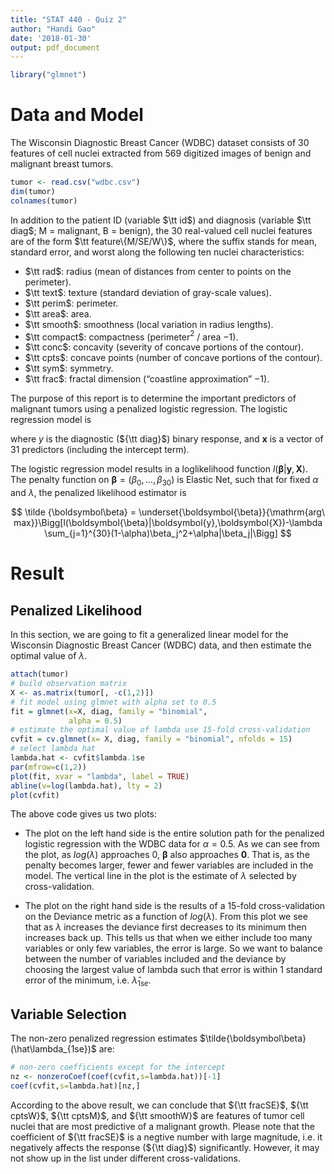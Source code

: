 ```yaml
---
title: "STAT 440 - Quiz 2"
author: "Handi Gao"
date: '2018-01-30'
output: pdf_document
---
```

```r
library("glmnet")
```

# Data and Model

The Wisconsin Diagnostic Breast Cancer (WDBC) dataset consists of 30 features of cell
nuclei extracted from 569 digitized images of benign and malignant breast tumors.
```r
tumor <- read.csv("wdbc.csv")
dim(tumor)
colnames(tumor)
```

In addition to the patient ID (variable $\tt id$) and diagnosis (variable $\tt diag$; M = malignant, B = benign), the 30 real-valued cell nuclei features are of the form $\tt feature\{M/SE/W\}$, where the suffix stands for mean, standard error, and worst along the following ten nuclei characteristics:

* $\tt rad$: radius (mean of distances from center to points on the perimeter).
* $\tt text$: texture (standard deviation of gray-scale values).
* $\tt perim$: perimeter.
* $\tt area$: area.
* $\tt smooth$: smoothness (local variation in radius lengths).
* $\tt compact$: compactness (perimeter$^2$ $/$ area $-1$).
* $\tt conc$: concavity (severity of concave portions of the contour).
* $\tt cpts$: concave points (number of concave portions of the contour).
* $\tt sym$: symmetry.
* $\tt frac$: fractal dimension ("coastline approximation" $-1$).



The purpose of this report is to determine the important predictors of malignant tumors using a penalized logistic regression. The logistic regression model is

\begin{equation*}
y_i\mid \boldsymbol{x}_i \overset{\text{ind}}{\sim} \text{Bernoulli}(\rho_i),
   \quad\quad 
\rho_i = \text{logit}^{-1}(\boldsymbol{x}^{'}_i \boldsymbol\beta) =\frac{1}{1+\text{exp} (-\boldsymbol{x}^{'}_i \boldsymbol\beta)^{'}}
\end{equation*}

where $y$ is the diagnostic (${\tt diag}$) binary response, and $\boldsymbol x$ is a vector of 31 predictors (including the intercept term).

The logistic regression model results in a loglikelihood function $l(\boldsymbol{\beta}|\boldsymbol{y},\boldsymbol{X})$. The penalty function on $\boldsymbol{\beta} = (\beta_0,...,\beta_{30})$ is Elastic Net, such that for fixed $\alpha$ and $\lambda$, the penalized likelihood estimator is 

$$
\tilde {\boldsymbol\beta} = \underset{\boldsymbol{\beta}}{\mathrm{arg\ max}}\Bigg[l(\boldsymbol{\beta}|\boldsymbol{y},\boldsymbol{X})-\lambda \sum_{j=1}^{30}(1-\alpha)\beta_j^2+\alpha|\beta_j|\Bigg]
$$

# Result

## Penalized Likelihood

In this section, we are going to fit a generalized linear model for the Wisconsin Diagnostic Breast Cancer (WDBC) data, and then estimate the optimal value of $\lambda$.

```r
attach(tumor)
# build observation matrix
X <- as.matrix(tumor[, -c(1,2)])
# fit model using glmnet with alpha set to 0.5
fit = glmnet(x=X, diag, family = "binomial", 
             alpha = 0.5)
# estimate the optimal value of lambda use 15-fold cross-validation
cvfit = cv.glmnet(x= X, diag, family = "binomial", nfolds = 15)
# select lambda hat
lambda.hat <- cvfit$lambda.1se
par(mfrow=c(1,2))
plot(fit, xvar = "lambda", label = TRUE)
abline(v=log(lambda.hat), lty = 2)
plot(cvfit)
```

The above code gives us two plots:

* The plot on the left hand side is the entire solution path for the penalized logistic regression with the WDBC data for $\alpha=0.5$. As we can see from the plot, as $log(\lambda)$ approaches $0$, $\boldsymbol{\beta}$ also approaches $\boldsymbol{0}$. That is, as the penalty becomes larger, fewer and fewer variables are included in the model. The vertical line in the plot is the estimate of $\lambda$ selected by cross-validation.

* The plot on the right hand side is the results of a 15-fold cross-validation on the Deviance metric as a function of $log(\lambda)$. From this plot we see that as $\lambda$ increases the deviance first decreases to its minimum then increases back up. This tells us that when we either include too many variables or only few variables, the error is large. So we want to balance between the number of variables included and the deviance by choosing the largest value of lambda such that error is within 1 standard error of the minimum, i.e. $\hat\lambda_{1se}$.


## Variable Selection

The non-zero penalized regression estimates $\tilde{\boldsymbol\beta}(\hat\lambda_{1se})$ are:
```r
# non-zero coefficients except for the intercept
nz <- nonzeroCoef(coef(cvfit,s=lambda.hat))[-1]
coef(cvfit,s=lambda.hat)[nz,]
```

According to the above result, we can conclude that ${\tt fracSE}$, ${\tt cptsW}$, ${\tt cptsM}$, and ${\tt smoothW}$ are features of tumor cell nuclei that are most predictive of a malignant growth. Please note that the coefficient of ${\tt fracSE}$ is a negtive number with large magnitude, i.e. it negatively affects the response (${\tt diag}$) significantly. However, it may not show up in the list under different cross-validations.

